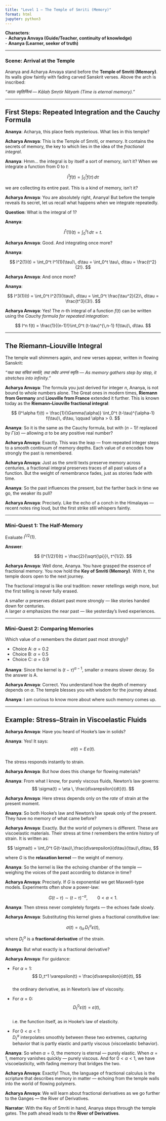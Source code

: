 ```yaml
---
title: "Level 1 – The Temple of Smriti (Memory)"
format: html
jupyter: python3
---
```


**Characters**:  
- **Acharya Anvaya (Guide/Teacher, continuity of knowledge)**  
- **Ananya (Learner, seeker of truth)**

---

### Scene: Arrival at the Temple

Ananya and Acharya Anvaya stand before the **Temple of Smriti (Memory)**. Its walls glow faintly with fading carved Sanskrit verses. Above the arch is inscribed:  

*"कालः स्मृतिर्नित्यं — Kālaḥ Smṛtir Nityaṁ (Time is eternal memory)."*

---

## First Steps: Repeated Integration and the Cauchy Formula

**Ananya**: Acharya, this place feels mysterious. What lies in this temple?

**Acharya Anvaya**: This is the Temple of Smriti, or memory. It contains the secrets of memory, the key to which lies in the idea of the *fractional integral*.

**Ananya**: Hmm… the integral is by itself a sort of memory, isn’t it? When we integrate a function from $0$ to $t$:  

$$
I^1 f(t) = \int_{0}^{t} f(\tau)\, d\tau
$$

we are collecting its entire past. This is a kind of memory, isn’t it?

**Acharya Anvaya**: You are absolutely right, Ananya! But before the temple reveals its secret, let us recall what happens when we integrate repeatedly.

**Question**: What is the integral of $1$?

**Ananya**:

$$
I^1(1)(t) = \int_0^t 1\, d\tau = t.
$$

**Acharya Anvaya**: Good. And integrating once more?

**Ananya**:

$$
I^2(1)(t) = \int_0^t I^1(1)(\tau)\, d\tau = \int_0^t \tau\, d\tau = \frac{t^2}{2!}.
$$

**Acharya Anvaya**: And once more?

**Ananya**:

$$
I^3(1)(t) = \int_0^t I^2(1)(\tau)\, d\tau = \int_0^t \frac{\tau^2}{2}\, d\tau = \frac{t^3}{3!}.
$$

**Acharya Anvaya**: Yes! The $n$-th integral of a function $f(t)$ can be written using the *Cauchy formula for repeated integration*:

$$
I^n f(t) = \frac{1}{(n-1)!}\int_0^t (t-\tau)^{\,n-1} f(\tau)\, d\tau.
$$

---

## The Riemann–Liouville Integral

The temple wall shimmers again, and new verses appear, written in flowing Sanskrit:

*"यथा यथा संचितं स्मर्यते, तथा तथैव अनन्तं स्मृतिः — As memory gathers step by step, it stretches into infinity."*

**Acharya Anvaya**: The formula you just derived for integer $n$, Ananya, is not bound to whole numbers alone. The Great ones in modern times, **Riemann from Germany** and **Liouville from France** extended it further. This is known today as the **Riemann–Liouville fractional integral**:

$$
(I^\alpha f)(t) = \frac{1}{\Gamma(\alpha)} \int_0^t (t-\tau)^{\alpha-1} f(\tau)\, d\tau, \qquad \alpha > 0.
$$

**Ananya**: So it is the same as the Cauchy formula, but with $(n-1)!$ replaced by $\Gamma(\alpha)$ — allowing $\alpha$ to be any positive real number?

**Acharya Anvaya**: Exactly. This was the leap — from repeated integer steps to a smooth continuum of memory depths. Each value of $\alpha$ encodes how strongly the past is remembered.


**Acharya Anvaya**: Just as the *smriti* texts preserve memory across centuries, a fractional integral preserves traces of all past values of a function. But the weight of remembrance fades, just as stories fade with time.


**Ananya**: So the past influences the present, but the farther back in time we go, the weaker its pull?

**Acharya Anvaya**: Precisely. Like the echo of a conch in the Himalayas — recent notes ring loud, but the first strike still whispers faintly.

---

### Mini-Quest 1: The Half-Memory

Evaluate $I^{1/2}(1)$.

**Answer**:

$$
(I^{1/2}1)(t) = \frac{2}{\sqrt{\pi}}\, t^{1/2}.
$$

**Acharya Anvaya**: Well done, Ananya. You have grasped the essence of fractional memory. You now hold the **Key of Smriti (Memory)**. With it, the temple doors open to the next journey.

The fractional integral is like oral tradition: newer retellings weigh more, but the first telling is never fully erased.  

A smaller $\alpha$ preserves distant past more strongly — like stories handed down for centuries.  
A larger $\alpha$ emphasizes the near past — like yesterday’s lived experiences.

---

### Mini-Quest 2: Comparing Memories

Which value of $\alpha$ remembers the distant past most strongly?

- Choice A: $\alpha = 0.2$  
- Choice B: $\alpha = 0.5$  
- Choice C: $\alpha = 0.9$

**Ananya**: Since the kernel is $(t-\tau)^{\alpha - 1}$, smaller $\alpha$ means slower decay. So the answer is A.

**Acharya Anvaya**: Correct. You understand how the depth of memory depends on $\alpha$. The temple blesses you with wisdom for the journey ahead.

**Ananya**: I am curious to know more about where such memory comes up.

---

## Example: Stress–Strain in Viscoelastic Fluids

**Acharya Anvaya**: Have you heard of Hooke's law in solids?

**Ananya**: Yes! It says:  
$$
\sigma(t) = E \, \varepsilon(t).
$$  
The stress responds instantly to strain.

**Acharya Anvaya**: But how does this change for flowing materials?

**Ananya**: From what I know, for purely viscous fluids, Newton’s law governs:  
$$
\sigma(t) = \eta \, \frac{d\varepsilon}{dt}(t).
$$

**Acharya Anvaya**: Here stress depends only on the *rate* of strain at the present moment.

**Ananya**: So both Hooke’s law and Newton’s law speak only of the present. They have no memory of what came before?

**Acharya Anvaya**: Exactly. But the world of polymers is different. These are viscoelastic materials. Their stress at time $t$ remembers the entire history of strain. It is written as:

$$
\sigma(t) = \int_0^t G(t-\tau)\,\frac{d\varepsilon}{d\tau}(\tau)\,d\tau,
$$

where $G$ is the **relaxation kernel** — the weight of memory.

**Ananya**: So the kernel is like the echoing chamber of the temple — weighing the voices of the past according to distance in time?

**Acharya Anvaya**: Precisely. If $G$ is exponential we get Maxwell-type models. Experiments often show a power-law:

$$
G(t-\tau)\sim (t-\tau)^{-\alpha}, \qquad 0<\alpha<1.
$$

**Ananya**: Then stress never completely forgets — the echoes fade slowly.

**Acharya Anvaya**: Substituting this kernel gives a fractional constitutive law:

$$
\sigma(t)=\eta_\alpha\,D_t^\alpha\varepsilon(t),
$$

where $D_t^\alpha$ is a **fractional derivative** of the strain.

**Ananya**: But what exactly is a fractional derivative?

**Acharya Anvaya**: For guidance:

- For $\alpha = 1$:  
  $$
  D_t^1 \varepsilon(t) = \frac{d\varepsilon}{dt}(t),
  $$  
  the ordinary derivative, as in Newton’s law of viscosity.

- For $\alpha = 0$:  
  $$
  D_t^0 \varepsilon(t) = \varepsilon(t),
  $$  
  i.e. the function itself, as in Hooke’s law of elasticity.

- For $0<\alpha<1$:  
  $D_t^\alpha$ interpolates smoothly between these two extremes, capturing behavior that is partly elastic and partly viscous (viscoelastic behavior).

**Ananya**: So when $\alpha=0$, the memory is eternal — purely elastic. When $\alpha=1$, memory vanishes quickly — purely viscous. And for $0<\alpha<1$, we have viscoelasticity, with fading memory that bridges the two.

**Acharya Anvaya**: Exactly! Thus, the language of fractional calculus is the scripture that describes memory in matter — echoing from the temple walls into the world of flowing polymers.

**Acharya Anvaya**: We will learn about fractional derivatives as we go further to the Ganges — the River of Derivatives.

**Narrator**: With the Key of Smriti in hand, Ananya steps through the temple gates. The path ahead leads to the **River of Derivatives**.
